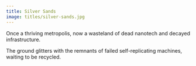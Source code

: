 ```yaml
---
title: Silver Sands
image: titles/silver-sands.jpg
---
```


Once a thriving metropolis, now a wasteland of dead nanotech and decayed infrastructure. 

The ground glitters with the remnants of failed self-replicating machines, waiting to be recycled.